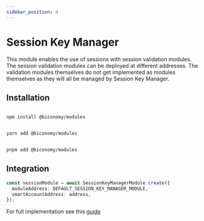 ```yaml
---
sidebar_position: 4
---
```


# Session Key Manager

This module enables the use of sessions with session validation modules. The session validation modules can be deployed at different addresses. The validation modules themselves do not get implemented as modules themselves as they will all be managed by Session Key Manager.

## Installation


<Tabs>
<TabItem value="js" label="npm">

```bash

npm install @biconomy/modules

```

</TabItem>
<TabItem value="py" label="yarn">

```bash

yarn add @biconomy/modules

```

</TabItem>
<TabItem value="java" label="pnpm">

```bash

pnpm add @biconomy/modules

```

</TabItem>
</Tabs>

## Integration

```typescript
const sessionModule = await SessionKeyManagerModule.create({
  moduleAddress: DEFAULT_SESSION_KEY_MANAGER_MODULE,
  smartAccountAddress: address,
});
```

For full implementation see this [guide](/tutorials/sessionkeys)
